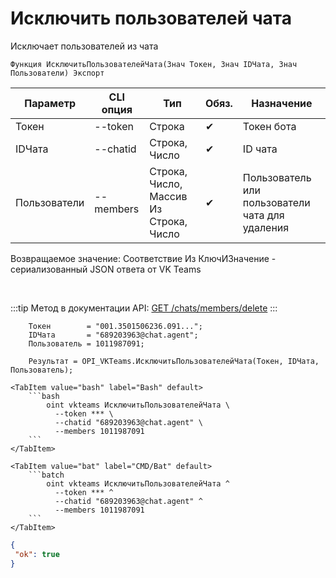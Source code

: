 ﻿---
sidebar_position: 1
description: Исключить пользователей чата и другие функции для работы с VKTeams в Открытом пакете интеграций - бесплатной open-source библиотеке интеграций для 1С:Предприятие 8, OneScript и CLI
keywords: [1C, 1С, 1С:Предприятие, 1С:Предприятие 8.3, API, Интеграция, Сервисы, Обмен, OneScript, CLI, VKTeams]
---


# Исключить пользователей чата
 Исключает пользователей из чата



`Функция ИсключитьПользователейЧата(Знач Токен, Знач IDЧата, Знач Пользователи) Экспорт`

  | Параметр | CLI опция | Тип | Обяз. | Назначение |
  |-|-|-|-|-|
  | Токен | --token | Строка | &#x2714; | Токен бота |
  | IDЧата | --chatid | Строка, Число | &#x2714; | ID чата |
  | Пользователи | --members | Строка, Число, Массив Из Строка, Число | &#x2714; | Пользователь или пользователи чата для удаления |

  
  Возвращаемое значение:   Соответствие Из КлючИЗначение - сериализованный JSON ответа от VK Teams

<br/>

:::tip
Метод в документации API: [GET /chats/members/delete](https://teams.vk.com/botapi/#/chats/get_chats_members_delete)
:::
<br/>



```bsl title="Пример использования для 1С:Предприятие/OneScript"
    Токен        = "001.3501506236.091...";
    IDЧата       = "689203963@chat.agent";
    Пользователь = 1011987091;

    Результат = OPI_VKTeams.ИсключитьПользователейЧата(Токен, IDЧата, Пользователь);
```
    

 <Tabs>
  
    <TabItem value="bash" label="Bash" default>
        ```bash
            oint vkteams ИсключитьПользователейЧата \
              --token *** \
              --chatid "689203963@chat.agent" \
              --members 1011987091
        ```
    </TabItem>
  
    <TabItem value="bat" label="CMD/Bat" default>
        ```batch
            oint vkteams ИсключитьПользователейЧата ^
              --token *** ^
              --chatid "689203963@chat.agent" ^
              --members 1011987091
        ```
    </TabItem>
</Tabs>


```json title="Результат"
{
 "ok": true
}
```
